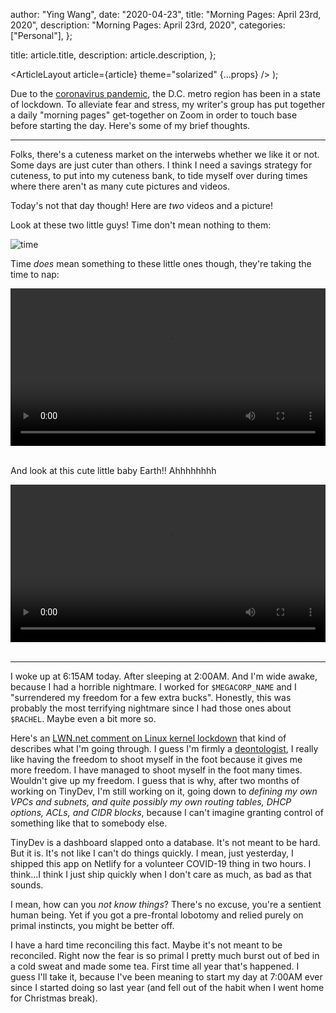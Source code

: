 
  author: "Ying Wang",
  date: "2020-04-23",
  title: "Morning Pages: April 23rd, 2020",
  description: "Morning Pages: April 23rd, 2020",
  categories: ["Personal"],
};

  title: article.title,
  description: article.description,
};

  <ArticleLayout article={article} theme="solarized" {...props} />
);

Due to the [coronavirus
pandemic](https://en.wikipedia.org/wiki/2019-20_coronavirus_pandemic), the D.C.
metro region has been in a state of lockdown. To alleviate fear and stress, my
writer's group has put together a daily "morning pages" get-together on Zoom in
order to touch base before starting the day. Here's some of my brief thoughts.

---

Folks, there's a cuteness market on the interwebs whether we like it or not.
Some days are just cuter than others. I think I need a savings strategy for
cuteness, to put into my cuteness bank, to tide myself over during times where
there aren't as many cute pictures and videos.

Today's not that day though! Here are _two_ videos and a picture!

Look at these two little guys! Time don't mean nothing to them:

![time](/img/posts/2020/04/23/morning_pages_1.jpg)

Time _does_ mean something to these little ones though, they're taking the time
to nap:

<!-- https://stackoverflow.com/a/26276254 -->

<video style="width: 100%; width: -moz-available; width: -webkit-fill-available; width: fill-available; max-width: 100%;" controls>
    <source src="/video/posts/2020/04/23/morning_pages_2.mp4" type="video/mp4">
    Your browser does not support HTML5 video.
</video>
<br/>
<br/>

And look at this cute little baby Earth!! Ahhhhhhhh

<!-- https://stackoverflow.com/a/26276254 -->

<video style="width: 100%; width: -moz-available; width: -webkit-fill-available; width: fill-available; max-width: 100%;" controls>
    <source src="/video/posts/2020/04/23/morning_pages_3.mp4" type="video/mp4">
    Your browser does not support HTML5 video.
</video>
<br/>
<br/>

---

I woke up at 6:15AM today. After sleeping at 2:00AM. And I'm wide awake, because
I had a horrible nightmare. I worked for `$MEGACORP_NAME` and I "surrendered my
freedom for a few extra bucks". Honestly, this was probably the most terrifying
nightmare since I had those ones about `$RACHEL`. Maybe even a bit more so.

Here's an [LWN.net comment on Linux kernel
lockdown](https://lwn.net/Articles/818402/) that kind of describes what I'm
going through. I guess I'm firmly a
[deontologist](https://en.wikipedia.org/wiki/Deontological_ethics), I really
like having the freedom to shoot myself in the foot because it gives me more
freedom. I have managed to shoot myself in the foot many times. Wouldn't give up
my freedom. I guess that is why, after two months of working on TinyDev, I'm
still working on it, going down to _defining my own VPCs and subnets, and quite
possibly my own routing tables, DHCP options, ACLs, and CIDR blocks_, because I
can't imagine granting control of something like that to somebody else.

TinyDev is a dashboard slapped onto a database. It's not meant to be hard. But
it is. It's not like I can't do things quickly. I mean, just yesterday, I
shipped this app on Netlify for a volunteer COVID-19 thing in two hours. I
think...I think I just ship quickly when I don't care as much, as bad as that
sounds.

I mean, how can you _not know things_? There's no excuse, you're a sentient
human being. Yet if you got a pre-frontal lobotomy and relied purely on primal
instincts, you might be better off.

I have a hard time reconciling this fact. Maybe it's not meant to be reconciled.
Right now the fear is so primal I pretty much burst out of bed in a cold sweat
and made some tea. First time all year that's happened. I guess I'll take it,
because I've been meaning to start my day at 7:00AM ever since I started doing
so last year (and fell out of the habit when I went home for Christmas break).
